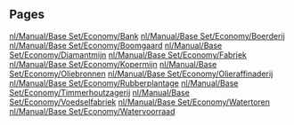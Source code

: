
== Pages ==
[[nl/Manual/Base Set/Economy/Bank]]
[[nl/Manual/Base Set/Economy/Boerderij]]
[[nl/Manual/Base Set/Economy/Boomgaard]]
[[nl/Manual/Base Set/Economy/Diamantmijn]]
[[nl/Manual/Base Set/Economy/Fabriek]]
[[nl/Manual/Base Set/Economy/Kopermijn]]
[[nl/Manual/Base Set/Economy/Oliebronnen]]
[[nl/Manual/Base Set/Economy/Olieraffinaderij]]
[[nl/Manual/Base Set/Economy/Rubberplantage]]
[[nl/Manual/Base Set/Economy/Timmerhoutzagerij]]
[[nl/Manual/Base Set/Economy/Voedselfabriek]]
[[nl/Manual/Base Set/Economy/Watertoren]]
[[nl/Manual/Base Set/Economy/Watervoorraad]]
